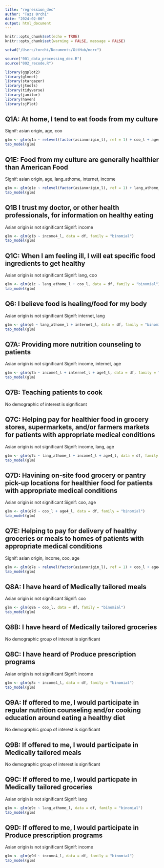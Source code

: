 ```yaml
---
title: "regression_dec"
author: "Tazz Orchi"
date: "2024-02-06"
output: html_document
---
```


```r
knitr::opts_chunk$set(echo = TRUE)
knitr::opts_chunk$set(warning = FALSE, message = FALSE) 

setwd("/Users/torchi/Documents/GitHub/norc")

source("001_data_processing_dec.R")
source("002_recode.R")

library(ggplot2)
library(glmnet)
library(stargazer)
library(jtools)
library(tidyverse)
library(janitor)
library(haven)
library(sjPlot)
```

## Q1A: At home, I tend to eat foods from my culture

Signif: asian origin, age, coo

```r
glm <- glm(q1a ~ relevel(factor(asianorigin_l), ref = 1) + coo_l + age4_l, data = df, family = "binomial")
tab_model(glm)
```

## Q1E: Food from my culture are generally healthier than American Food 

Signif: asian origin, age, lang_athome, internet, income 

```r
glm <- glm(q1e ~ relevel(factor(asianorigin_l), ref = 1) + lang_athome_l + age4_l + internet_l + income4_l, data = df, family = "binomial")
tab_model(glm)
```
## Q1B I trust my doctor, or other health professionals, for information on healthy eating 

Asian origin is not significant 
Signif: income

```r
glm <- glm(q1b ~ income4_l, data = df, family = "binomial")
tab_model(glm)
```

## Q1C: When I am feeling ill, I will eat specific food ingredients to get healthy 

Asian origin is not significant 
Signif: lang, coo

```r
glm <- glm(q1c ~ lang_athome_l + coo_l, data = df, family = "binomial")
tab_model(glm)
```

## Q6: I believe food is healing/food for my body 

Asian origin is not significant
Signif: internet, lang

```r
glm <- glm(q6 ~ lang_athome_l + internet_l, data = df, family = "binomial")
tab_model(glm)
```

## Q7A: Providing more nutrition counseling to patients 

Asian origin is not significant 
Signif: income, internet, age 

```r
glm <- glm(q7a ~ income4_l + internet_l + age4_l, data = df, family = "binomial")
tab_model(glm)
```

## Q7B: Teaching patients to cook

No demographic of interest is significant 

## Q7C: Helping pay for healthier food in grocery stores, supermarkets, and/or farmers markets for patients with appropriate medical conditions 

Asian origin is not significant 
Signif: income, lang, age 

```r
glm <- glm(q7c ~ lang_athome_l + income4_l + age4_l, data = df, family = "binomial")
tab_model(glm)
```

## Q7D: Havining on-site food grocery or pantry pick-up locations for healthier food for patients with appropriate medical conditions 

Asian origin is not significant 
Signif: coo, age 

```r
glm <- glm(q7d ~ coo_l + age4_l, data = df, family = "binomial")
tab_model(glm)
```

## Q7E: Helping to pay for delivery of healthy groceries or meals to homes of patients with appropriate medical conditions 

Signif: asian origin, income, coo, age

```r
glm <- glm(q7e ~ relevel(factor(asianorigin_l), ref = 1) + coo_l + age4_l + income4_l, data = df, family = "binomial")
tab_model(glm)
```

## Q8A: I have heard of Medically tailored meals 

Asian origin is not significant 
Signif: coo 

```r
glm <- glm(q8a ~ coo_l, data = df, family = "binomial")
tab_model(glm)
```

## Q8B: I have heard of Medically tailored groceries 

No demographic group of interest is significant 

## Q8C: I have heard of Produce prescription programs 

Asian origin is not significant 
Signif: income

```r
glm <- glm(q8c ~ income4_l, data = df, family = "binomial")
tab_model(glm)
```

## Q9A: If offered to me, I would participate in regular nutrition counseling and/or cooking education around eating a healthy diet 

No demographic group of interest is significant 

## Q9B: If offered to me, I would participate in Medically tailored meals 

No demographic group of interest is significant 

## Q9C: If offered to me, I would particpate in Medically tailored groceries 

Asian origin is not significant 
Signif: lang 

```r
glm <- glm(q9c ~ lang_athome_l, data = df, family = "binomial")
tab_model(glm)
```

## Q9D: If offered to me, I would participate in Produce prescription programs 

Asian origin is not significant 
Signif: income

```r
glm <- glm(q9d ~ income4_l, data = df, family = "binomial")
tab_model(glm)
```
